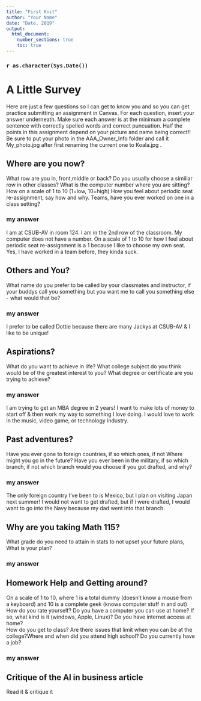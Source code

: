 ---
title: "First Knit"
author: "Your Name"
date: "Date, 2019"
output: 
  html_document:
    number_sections: true
    toc: true
---

### `r as.character(Sys.Date())`


# A Little Survey

Here are just a few questions so I can get to know you and so you can get practice submitting an assignment in Canvas.  For each question, insert your answer underneath. Make sure each answer is at the minimum a complete sentence with correctly spelled words and correct puncuation. Half the points in this assignment depend on your picture and name being correct!!  Be sure to put your photo in the AAA_Owner_Info folder and call it My_photo.jpg after first renaming the current one to Koala.jpg . 

## Where are you now?  
What row are you in, front,middle or back?  Do you usually choose a similiar row in other classes? What is the computer number where you are sitting?  How on a scale of 1 to 10 (1=low, 10=high) How you feel about periodic seat re-assignment, say how and why. Teams, have you ever worked on one in a class setting?  

### my answer     
I am at CSUB-AV in room 124. I am in the 2nd row of the classroom. My computer does not have a number. On a scale of 1 to 10 for how I feel about periodic seat re-assignment is a 1 because I like to choose my own seat. Yes, I have worked in a team before, they kinda suck.



## Others and You?   
What name do you prefer to be called by your classmates and instructor, if your buddys call you something but you want me to call you something else - what would that be? 

### my answer     
  
I prefer to be called Dottie because there are many Jackys at CSUB-AV & I like to be unique!


## Aspirations?   
What do you want to achieve in life?  What college subject do you think would be of the greatest interest to you? What degree or certificate are you trying to achieve?

### my answer     
  
I am trying to get an MBA degree in 2 years! I want to make lots of money to start off & then work my way to something I love doing. I would love to work in the music, video game, or technology industry.


## Past adventures?  
Have you ever gone to foreign countries, if so which ones, if not Where might you go in the future?  Have you ever been in the military, if so which branch, if not which branch would you choose if you got drafted, and why?

### my answer     
  
The only foreign country I've been to is Mexico, but I plan on visiting Japan next summer! I would not want to get drafted, but if i were drafted, I would want to go into the Navy because my dad went into that branch.

## Why are you taking Math 115?  
What grade do you need to attain in stats to not upset your future plans, What is your plan?
 

### my answer     
  
   
 





## Homework Help and Getting around?  
On a scale of 1 to 10, where 1 is a total dummy (doesn't know a mouse from a keyboard) and 10 is a complete geek (knows computer stuff in and out) How do you rate yourself?  Do you have a computer you can use at home? If so, what kind is it (windows, Apple, Linux)? Do you have internet access at home?  
How do you get to class? Are there issues that limit when you can be at the college?Where and when did you attend high school?  Do you currently have a job?

### my answer   
  
   
  
## Critique of the AI in business article

Read it & critique it



